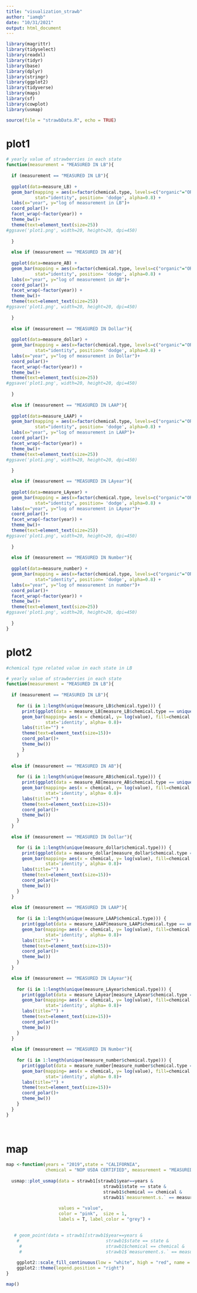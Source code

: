 ```yaml
---
title: "visualization_strawb"
author: "iamqb"
date: "10/31/2021"
output: html_document
---
```


```R
library(magrittr)
library(tidyselect)
library(readxl)
library(tidyr)
library(base)
library(dplyr)
library(stringr)
library(ggplot2)
library(tidyverse)
library(maps)
library(sf)
library(cowplot)
library(usmap)

source(file = "strawbData.R", echo = TRUE)

```


# plot1
```r

# yearly value of strawberries in each state
function(measurement = "MEASURED IN LB"){
  
  if (measurement == "MEASURED IN LB"){
    
  ggplot(data=measure_LB) +
  geom_bar(mapping = aes(x=factor(chemical.type, levels=c("organic"="ORGANIC STATUS", "fungi"="FUNGICIDE", "herb"="HERBICIDE", "insect"="INSECTICIDE", "other" = "OTHER", "fert"="FERTILIZER")), y=log(value), fill=state), 
           stat="identity", position= 'dodge', alpha=0.8) +
  labs(x="year", y="log of measurement in LB")+
  coord_polar()+
  facet_wrap(~factor(year)) +
  theme_bw()+
  theme(text=element_text(size=25))
#ggsave('plot1.png', width=20, height=20, dpi=450)
    
  }
  
  else if (measurement == "MEASURED IN AB"){
    
  ggplot(data=measure_AB) +
  geom_bar(mapping = aes(x=factor(chemical.type, levels=c("organic"="ORGANIC STATUS", "fungi"="FUNGICIDE", "herb"="HERBICIDE", "insect"="INSECTICIDE", "other" = "OTHER", "fert"="FERTILIZER")), y=log(value), fill=state), 
           stat="identity", position= 'dodge', alpha=0.8) +
  labs(x="year", y="log of measurement in AB")+
  coord_polar()+
  facet_wrap(~factor(year)) +
  theme_bw()+
  theme(text=element_text(size=25))
#ggsave('plot1.png', width=20, height=20, dpi=450)
    
  }
  
  else if (measurement == "MEASURED IN Dollar"){
    
  ggplot(data=measure_dollar) +
  geom_bar(mapping = aes(x=factor(chemical.type, levels=c("organic"="ORGANIC STATUS", "fungi"="FUNGICIDE", "herb"="HERBICIDE", "insect"="INSECTICIDE", "other" = "OTHER", "fert"="FERTILIZER")), y=log(value), fill=state), 
           stat="identity", position= 'dodge', alpha=0.8) +
  labs(x="year", y="log of measurement in Dollar")+
  coord_polar()+
  facet_wrap(~factor(year)) +
  theme_bw()+
  theme(text=element_text(size=25))
#ggsave('plot1.png', width=20, height=20, dpi=450)
    
  }
  
  else if (measurement == "MEASURED IN LAAP"){
    
  ggplot(data=measure_LAAP) +
  geom_bar(mapping = aes(x=factor(chemical.type, levels=c("organic"="ORGANIC STATUS", "fungi"="FUNGICIDE", "herb"="HERBICIDE", "insect"="INSECTICIDE", "other" = "OTHER", "fert"="FERTILIZER")), y=log(value), fill=state), 
           stat="identity", position= 'dodge', alpha=0.8) +
  labs(x="year", y="log of measurement in LAAP")+
  coord_polar()+
  facet_wrap(~factor(year)) +
  theme_bw()+
  theme(text=element_text(size=25))
#ggsave('plot1.png', width=20, height=20, dpi=450)
    
  }

  else if (measurement == "MEASURED IN LAyear"){
    
  ggplot(data=measure_LAyear) +
  geom_bar(mapping = aes(x=factor(chemical.type, levels=c("organic"="ORGANIC STATUS", "fungi"="FUNGICIDE", "herb"="HERBICIDE", "insect"="INSECTICIDE", "other" = "OTHER", "fert"="FERTILIZER")), y=log(value), fill=state), 
           stat="identity", position= 'dodge', alpha=0.8) +
  labs(x="year", y="log of measurement in LAyear")+
  coord_polar()+
  facet_wrap(~factor(year)) +
  theme_bw()+
  theme(text=element_text(size=25))
#ggsave('plot1.png', width=20, height=20, dpi=450)
    
  }
  
  else if (measurement == "MEASURED IN Number"){
    
  ggplot(data=measure_number) +
  geom_bar(mapping = aes(x=factor(chemical.type, levels=c("organic"="ORGANIC STATUS", "fungi"="FUNGICIDE", "herb"="HERBICIDE", "insect"="INSECTICIDE", "other" = "OTHER", "fert"="FERTILIZER")), y=log(value), fill=state), 
           stat="identity", position= 'dodge', alpha=0.8) +
  labs(x="year", y="log of measurement in number")+
  coord_polar()+
  facet_wrap(~factor(year)) +
  theme_bw()+
  theme(text=element_text(size=25))
#ggsave('plot1.png', width=20, height=20, dpi=450)
    
  }  
}


```

# plot2
```R
#chemical type related value in each state in LB

# yearly value of strawberries in each state
function(measurement = "MEASURED IN LB"){
  
  if (measurement == "MEASURED IN LB"){
    
    for (i in 1:length(unique(measure_LB$chemical.type))) {
      print(ggplot(data = measure_LB[measure_LB$chemical.type == unique(measure_LB$chemical.type)[i],])+ 
      geom_bar(mapping= aes(x = chemical, y= log(value), fill=chemical.type), 
               stat='identity', alpha= 0.8)+
      labs(title="") +
      theme(text=element_text(size=15))+
      coord_polar()+
      theme_bw())
      }
    }
  
  else if (measurement == "MEASURED IN AB"){
    
    for (i in 1:length(unique(measure_AB$chemical.type))) {
      print(ggplot(data = measure_AB[measure_AB$chemical.type == unique(measure_AB$chemical.type)[i],])+ 
      geom_bar(mapping= aes(x = chemical, y= log(value), fill=chemical.type), 
               stat='identity', alpha= 0.8)+
      labs(title="") +
      theme(text=element_text(size=15))+
      coord_polar()+
      theme_bw())
    }
  }
  
  else if (measurement == "MEASURED IN Dollar"){

    for (i in 1:length(unique(measure_dollar$chemical.type))) {
      print(ggplot(data = measure_dollar[measure_dollar$chemical.type == unique(measure_dollar$chemical.type)[i],])+ 
      geom_bar(mapping= aes(x = chemical, y= log(value), fill=chemical.type), 
               stat='identity', alpha= 0.8)+
      labs(title="") +
      theme(text=element_text(size=15))+
      coord_polar()+
      theme_bw())
    }
  }
  
  else if (measurement == "MEASURED IN LAAP"){
    
    for (i in 1:length(unique(measure_LAAP$chemical.type))) {
      print(ggplot(data = measure_LAAP[measure_LAAP$chemical.type == unique(measure_LAAP$chemical.type)[i],])+ 
      geom_bar(mapping= aes(x = chemical, y= log(value), fill=chemical.type), 
               stat='identity', alpha= 0.8)+
      labs(title="") +
      theme(text=element_text(size=15))+
      coord_polar()+
      theme_bw())
    }
  }

  else if (measurement == "MEASURED IN LAyear"){
    
    for (i in 1:length(unique(measure_LAyear$chemical.type))) {
      print(ggplot(data = measure_LAyear[measure_LAyear$chemical.type == unique(measure_LAyear$chemical.type)[i],])+ 
      geom_bar(mapping= aes(x = chemical, y= log(value), fill=chemical.type), 
               stat='identity', alpha= 0.8)+
      labs(title="") +
      theme(text=element_text(size=15))+
      coord_polar()+
      theme_bw())
    }
  }
  
  else if (measurement == "MEASURED IN Number"){
    
    for (i in 1:length(unique(measure_number$chemical.type))) {
      print(ggplot(data = measure_number[measure_number$chemical.type == unique(measure_number$chemical.type)[i],])+ 
      geom_bar(mapping= aes(x = chemical, y= log(value), fill=chemical.type), 
               stat='identity', alpha= 0.8)+
      labs(title="") +
      theme(text=element_text(size=15))+
      coord_polar()+
      theme_bw())
    }
  }
}

  


```

# map
```r

map <-function(years = "2019",state = "CALIFORNIA", 
               chemical = "NOP USDA CERTIFIED", measurement = "MEASURED IN LB"){
  
  usmap::plot_usmap(data = strawb1[strawb1$year==years & 
                                     strawb1$state == state & 
                                     strawb1$chemical == chemical & 
                                     strawb1$`measurement.s.` == measurement,], 
                    
                    values = "value", 
                    color = "pink",  size = 1,
                    labels = T, label_color = "grey") +

    
   # geom_point(data = strawb1[strawb1$year==years & 
    #                                 strawb1$state == state & 
     #                                strawb1$chemical == chemical & 
     #                                strawb1$`measurement.s.` == measurement,])+
    
    ggplot2::scale_fill_continuous(low = "white", high = "red", name = "", label = scales::comma)+ 
    ggplot2::theme(legend.position = "right")
}

map()

```




